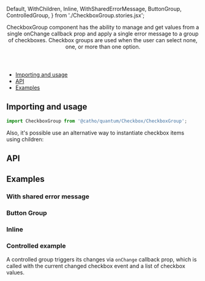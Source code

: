 


  Default,
  WithChildren,
  Inline,
  WithSharedErrorMessage,
  ButtonGroup,
  ControlledGroup,
} from './CheckboxGroup.stories.jsx';



<Meta title="Forms/Checkbox/CheckboxGroup" component={CheckboxGroup}  />

<Header title="Checkbox Group">
  CheckboxGroup component has the ability to manage and get
  values from a single onChange callback prop and apply a
  single error message to a group of checkboxes.
  Checkbox groups are used when the user can select none, one, or more than one option.

</Header>

- [Importing and usage](#importing)
- [API](#api)
- [Examples](#examples)

## <a id="importing"></a>Importing and usage

```js
import CheckboxGroup from '@catho/quantum/Checkbox/CheckboxGroup';
```

<Canvas>
  <Story of={Default} />
</Canvas>

<Alert icon="info" skin="primary">
  Also, it's possible use an alternative way to instantiate checkbox items using children:
</Alert>

<Canvas>
  <Story of={WithChildren} />
</Canvas>

## <a id="api"></a>API

<ArgsTable of={CheckboxGroup} />

## <a id="examples"></a>Examples

### With shared error message

<Canvas>
  <Story of={WithSharedErrorMessage} />
</Canvas>

### Button Group

<Canvas>
  <Story of={ButtonGroup} />
</Canvas>

### Inline

<Canvas>
  <Story of={Inline} />
</Canvas>

### Controlled example

<Alert icon="info" skin="primary">
  A controlled group triggers its changes via <code>onChange</code>
  callback prop, which is called with the current changed checkbox
  event and a list of checkbox values.
</Alert>

<Canvas>
  <Story of={ControlledGroup} />
</Canvas>

<EvaluationForm componentName="CheckboxGroup" />
